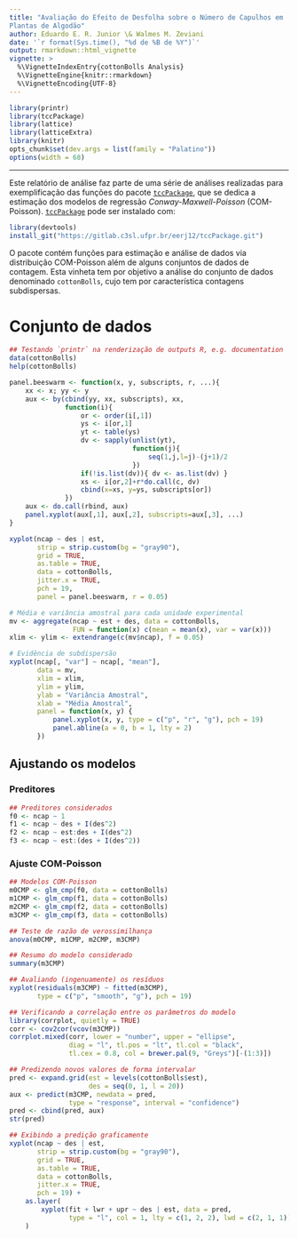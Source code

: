 ```yaml
---
title: "Avaliação do Efeito de Desfolha sobre o Número de Capulhos em
Plantas de Algodão"
author: Eduardo E. R. Junior \& Walmes M. Zeviani
date: '`r format(Sys.time(), "%d de %B de %Y")`'
output: rmarkdown::html_vignette
vignette: >
  %\VignetteIndexEntry{cottonBolls Analysis}
  %\VignetteEngine{knitr::rmarkdown}
  %\VignetteEncoding{UTF-8}
---
```


```r

library(printr)
library(tccPackage)
library(lattice)
library(latticeExtra)
library(knitr)
opts_chunk$set(dev.args = list(family = "Palatino"))
options(width = 68)

```


****

Este relatório de análise faz parte de uma série de análises realizadas
para exemplificação das funções do pacote [`tccPackage`], que se dedica a
estimação dos modelos de regressão _Conway-Maxwell-Poisson_
(COM-Poisson). [`tccPackage`] pode ser instalado com:

```r

library(devtools)
install_git("https://gitlab.c3sl.ufpr.br/eerj12/tccPackage.git")

```

O pacote contém funções para estimação e análise de dados via
distribuição COM-Poisson além de alguns conjuntos de dados de
contagem. Esta vinheta tem por objetivo a análise do conjunto de dados
denominado `cottonBolls`, cujo tem por característica contagens
subdispersas. 

# Conjunto de dados #

```r

## Testando `printr` na renderização de outputs R, e.g. documentation
data(cottonBolls)
help(cottonBolls)

```

```r

panel.beeswarm <- function(x, y, subscripts, r, ...){
    xx <- x; yy <- y
    aux <- by(cbind(yy, xx, subscripts), xx,
              function(i){
                  or <- order(i[,1])
                  ys <- i[or,1]
                  yt <- table(ys)
                  dv <- sapply(unlist(yt),
                               function(j){
                                   seq(1,j,l=j)-(j+1)/2
                               })
                  if(!is.list(dv)){ dv <- as.list(dv) }
                  xs <- i[or,2]+r*do.call(c, dv)
                  cbind(x=xs, y=ys, subscripts[or])
              })
    aux <- do.call(rbind, aux)
    panel.xyplot(aux[,1], aux[,2], subscripts=aux[,3], ...)
}

xyplot(ncap ~ des | est,
       strip = strip.custom(bg = "gray90"),
       grid = TRUE,
       as.table = TRUE,
       data = cottonBolls,
       jitter.x = TRUE,
       pch = 19,
       panel = panel.beeswarm, r = 0.05)

# Média e variância amostral para cada unidade experimental
mv <- aggregate(ncap ~ est + des, data = cottonBolls,
                FUN = function(x) c(mean = mean(x), var = var(x)))
xlim <- ylim <- extendrange(c(mv$ncap), f = 0.05)

# Evidência de subdispersão
xyplot(ncap[, "var"] ~ ncap[, "mean"],
       data = mv,
       xlim = xlim,
       ylim = ylim,
       ylab = "Variância Amostral",
       xlab = "Média Amostral",
       panel = function(x, y) {
           panel.xyplot(x, y, type = c("p", "r", "g"), pch = 19)
           panel.abline(a = 0, b = 1, lty = 2)
       })

```

## Ajustando os modelos ##

### Preditores ###

```r

## Preditores considerados
f0 <- ncap ~ 1
f1 <- ncap ~ des + I(des^2)
f2 <- ncap ~ est:des + I(des^2)
f3 <- ncap ~ est:(des + I(des^2))

```

### Ajuste COM-Poisson ###

```r

## Modelos COM-Poisson
m0CMP <- glm_cmp(f0, data = cottonBolls)
m1CMP <- glm_cmp(f1, data = cottonBolls)
m2CMP <- glm_cmp(f2, data = cottonBolls)
m3CMP <- glm_cmp(f3, data = cottonBolls)

```

```r

## Teste de razão de verossimilhança
anova(m0CMP, m1CMP, m2CMP, m3CMP)

```

```r

## Resumo do modelo considerado
summary(m3CMP)

```

```r

## Avaliando (ingenuamente) os resíduos
xyplot(residuals(m3CMP) ~ fitted(m3CMP),
       type = c("p", "smooth", "g"), pch = 19)

```

```r

## Verificando a correlação entre os parâmetros do modelo
library(corrplot, quietly = TRUE)
corr <- cov2cor(vcov(m3CMP))
corrplot.mixed(corr, lower = "number", upper = "ellipse",
               diag = "l", tl.pos = "lt", tl.col = "black",
               tl.cex = 0.8, col = brewer.pal(9, "Greys")[-(1:3)])

```

```r

## Predizendo novos valores de forma intervalar
pred <- expand.grid(est = levels(cottonBolls$est),
                    des = seq(0, 1, l = 20))
aux <- predict(m3CMP, newdata = pred,
               type = "response", interval = "confidence")
pred <- cbind(pred, aux)
str(pred)

```

```r

## Exibindo a predição graficamente
xyplot(ncap ~ des | est,
       strip = strip.custom(bg = "gray90"),
       grid = TRUE,
       as.table = TRUE,
       data = cottonBolls,
       jitter.x = TRUE,
       pch = 19) +
    as.layer(
        xyplot(fit + lwr + upr ~ des | est, data = pred,
               type = "l", col = 1, lty = c(1, 2, 2), lwd = c(2, 1, 1))
    )


```

<!---------------------------------------------------------------------- -->

[`tccPackage`]: https://gitlab.c3sl.ufpr.br/eerj12/tccPackage/
